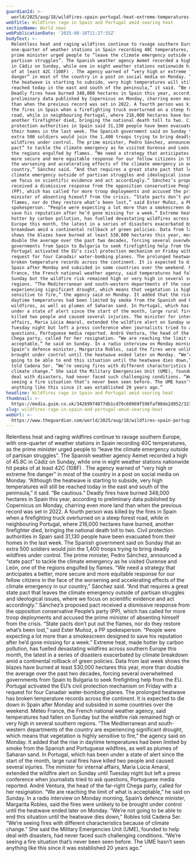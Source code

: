 ```yaml
---
guardianId: >-
  world/2025/aug/18/wildfires-spain-portugal-heat-extreme-temperatures-southern-europe
webTitle: Wildfires rage in Spain and Portugal amid searing heat
sectionName: World news
webPublicationDate: '2025-08-18T11:27:55Z'
bodyText: >-
  Relentless heat and raging wildfires continue to ravage southern Europe, with
  one-quarter of weather stations in Spain recording 40C temperatures, as the
  prime minister urged people to “leave the climate emergency outside of
  partisan struggles”. The Spanish weather agency Aemet recorded a high of 45.8C
  in Cádiz on Sunday, while one in eight weather stations nationwide hit peaks
  of at least 42C (108F) . The agency warned of “very high or extreme fire
  danger” in most of the country in a post on social media on Monday. “Although
  the heatwave is starting to subside, very high temperatures will still be
  reached today in the east and south of the peninsula,” it said. “Be cautious.”
  Deadly fires have burned 348,000 hectares in Spain this year, according to
  preliminary data published by Copernicus on Monday, charring even more land
  than when the previous record was set in 2022. A fourth person was killed by
  the fires in Spain when a firefighting truck overturned on a steep forest
  road, while in neighbouring Portugal, where 216,000 hectares have burned,
  another firefighter died, bringing the national death toll to two. Civil
  protection authorities in Spain said 31,130 people have been evacuated from
  their homes in the last week. The Spanish government said on Sunday that an
  extra 500 soldiers would join the 1,400 troops trying to bring deadly
  wildfires under control. The prime minister, Pedro Sánchez, announced a “state
  pact” to tackle the climate emergency as he visited Ourense and León, one of
  the regions engulfed by flames. “We need a strategy that anticipates a better,
  more secure and more equitable response for our fellow citizens in the face of
  the worsening and accelerating effects of the climate emergency in our
  country,” Sánchez said. “And that requires a great state pact that leaves the
  climate emergency outside of partisan struggles and ideological issues, where
  we focus on scientific evidence and act accordingly.” Sánchez’s proposed pact
  received a dismissive response from the opposition conservative People’s party
  (PP), which has called for more troop deployments and accused the prime
  minister of absenting himself from the crisis. “State pacts don’t put out the
  flames, nor do they restore what’s been lost,” said Ester Muñoz, a PP
  spokesperson. “People were expecting a lot more than a smokescreen designed to
  save his reputation after he’d gone missing for a week.” Extreme heat, made
  hotter by carbon pollution, has fuelled devastating wildfires across southern
  Europe this month, the latest in a series of disasters exacerbated by climate
  breakdown amid a continental rollback of green policies. Data from last week
  shows the blazes have burned at least 530,000 hectares this year, more than
  double the average over the past two decades, forcing several overwhelmed
  governments from Spain to Bulgaria to seek firefighting help from the EU.
  Portugal activated the EU’s civil protection mechanism on Friday with a
  request for four Canadair water-bombing planes. The prolonged heatwave has
  broken temperature records across the continent. It is expected to die down in
  Spain after Monday and subsided in some countries over the weekend. Météo
  France, the French national weather agency, said temperatures had fallen on
  Sunday but the wildfire risk remained high or very high in several southern
  regions. “The Mediterranean and south-western departments of the country are
  experiencing significant drought, which means that vegetation is highly
  sensitive to fire,” the agency said on Monday. It added that the rise in
  daytime temperatures had been limited by smoke from the Spanish and Portuguese
  wildfires, as well as plumes of Saharan sand. In Portugal, which has been
  under a state of alert since the start of the month, large rural fires have
  killed two people and caused several injuries. The minister for internal
  affairs, Maria Lúcia Amaral, extended the wildfire alert on Sunday until
  Tuesday night but left a press conference when journalists tried to ask
  questions, Portuguese media reported. André Ventura, the head of the far-right
  Chega party, called for her resignation. “We are reaching the limit of what is
  acceptable,” he said on Sunday. In a radio interview on Monday morning,
  Spain’s defence minister, Margarita Robles, said the fires were unlikely to be
  brought under control until the heatwave ended later on Monday. “We’re not
  going to be able to end this situation until the heatwave dies down,” Robles
  told Cadena Ser. “We’re seeing fires with different characteristics because of
  climate change.” She said the Military Emergencies Unit (UME), founded to help
  deal with disasters, had never faced such challenging conditions. “We’re
  seeing a fire situation that’s never been seen before. The UME hasn’t seen
  anything like this since it was established 20 years ago.”
headline: Wildfires rage in Spain and Portugal amid searing heat
thumbnail: >-
  https://media.guim.co.uk/34269974077db1cd70c60969f598faf88de2d052/323_0_4598_3678/500.jpg
slug: wildfires-rage-in-spain-and-portugal-amid-searing-heat
webUrl: >-
  https://www.theguardian.com/world/2025/aug/18/wildfires-spain-portugal-heat-extreme-temperatures-southern-europe
---
```

Relentless heat and raging wildfires continue to ravage southern Europe, with one-quarter of weather stations in Spain recording 40C temperatures, as the prime minister urged people to “leave the climate emergency outside of partisan struggles”. The Spanish weather agency Aemet recorded a high of 45.8C in Cádiz on Sunday, while one in eight weather stations nationwide hit peaks of at least 42C (108F) . The agency warned of “very high or extreme fire danger” in most of the country in a post on social media on Monday. “Although the heatwave is starting to subside, very high temperatures will still be reached today in the east and south of the peninsula,” it said. “Be cautious.” Deadly fires have burned 348,000 hectares in Spain this year, according to preliminary data published by Copernicus on Monday, charring even more land than when the previous record was set in 2022. A fourth person was killed by the fires in Spain when a firefighting truck overturned on a steep forest road, while in neighbouring Portugal, where 216,000 hectares have burned, another firefighter died, bringing the national death toll to two. Civil protection authorities in Spain said 31,130 people have been evacuated from their homes in the last week. The Spanish government said on Sunday that an extra 500 soldiers would join the 1,400 troops trying to bring deadly wildfires under control. The prime minister, Pedro Sánchez, announced a “state pact” to tackle the climate emergency as he visited Ourense and León, one of the regions engulfed by flames. “We need a strategy that anticipates a better, more secure and more equitable response for our fellow citizens in the face of the worsening and accelerating effects of the climate emergency in our country,” Sánchez said. “And that requires a great state pact that leaves the climate emergency outside of partisan struggles and ideological issues, where we focus on scientific evidence and act accordingly.” Sánchez’s proposed pact received a dismissive response from the opposition conservative People’s party (PP), which has called for more troop deployments and accused the prime minister of absenting himself from the crisis. “State pacts don’t put out the flames, nor do they restore what’s been lost,” said Ester Muñoz, a PP spokesperson. “People were expecting a lot more than a smokescreen designed to save his reputation after he’d gone missing for a week.” Extreme heat, made hotter by carbon pollution, has fuelled devastating wildfires across southern Europe this month, the latest in a series of disasters exacerbated by climate breakdown amid a continental rollback of green policies. Data from last week shows the blazes have burned at least 530,000 hectares this year, more than double the average over the past two decades, forcing several overwhelmed governments from Spain to Bulgaria to seek firefighting help from the EU. Portugal activated the EU’s civil protection mechanism on Friday with a request for four Canadair water-bombing planes. The prolonged heatwave has broken temperature records across the continent. It is expected to die down in Spain after Monday and subsided in some countries over the weekend. Météo France, the French national weather agency, said temperatures had fallen on Sunday but the wildfire risk remained high or very high in several southern regions. “The Mediterranean and south-western departments of the country are experiencing significant drought, which means that vegetation is highly sensitive to fire,” the agency said on Monday. It added that the rise in daytime temperatures had been limited by smoke from the Spanish and Portuguese wildfires, as well as plumes of Saharan sand. In Portugal, which has been under a state of alert since the start of the month, large rural fires have killed two people and caused several injuries. The minister for internal affairs, Maria Lúcia Amaral, extended the wildfire alert on Sunday until Tuesday night but left a press conference when journalists tried to ask questions, Portuguese media reported. André Ventura, the head of the far-right Chega party, called for her resignation. “We are reaching the limit of what is acceptable,” he said on Sunday. In a radio interview on Monday morning, Spain’s defence minister, Margarita Robles, said the fires were unlikely to be brought under control until the heatwave ended later on Monday. “We’re not going to be able to end this situation until the heatwave dies down,” Robles told Cadena Ser. “We’re seeing fires with different characteristics because of climate change.” She said the Military Emergencies Unit (UME), founded to help deal with disasters, had never faced such challenging conditions. “We’re seeing a fire situation that’s never been seen before. The UME hasn’t seen anything like this since it was established 20 years ago.”
